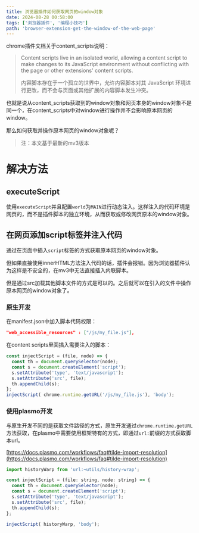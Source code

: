 ```yaml
---
title: 浏览器插件如何获取网页的window对象
date: 2024-08-28 00:58:00
tags: ['浏览器插件', '编程小技巧']
path: 'browser-extension-get-the-window-of-the-web-page'
---
```


chrome插件文档关于content_scripts说明：

> Content scripts live in an isolated world, allowing a content script to make changes to its JavaScript environment without conflicting with the page or other extensions' content scripts.
> 
> 内容脚本存在于一个孤立的世界中，允许内容脚本对其 JavaScript 环境进行更改，而不会与页面或其他扩展的内容脚本发生冲突。

也就是说从content_scripts获取到的window对象和网页本身的window对象不是同一个，在content_scripts中对window进行操作并不会影响原本网页的window。

那么如何获取并操作原本网页的window对象呢？

> 注：本文基于最新的mv3版本

# 解决方法

## executeScript

使用`executeScript`并且配置`world`为`MAIN`进行动态注入。这样注入的代码环境是网页的，而不是插件脚本的独立环境，从而获取或修改网页原本的window对象。

## 在网页添加script标签并注入代码

通过在页面中插入`script`标签的方式获取原本网页的window对象。

但如果直接使用innerHTML方法注入代码的话，插件会报错。因为浏览器插件认为这样是不安全的，在mv3中无法直接插入内联脚本。

但是通过src加载其他脚本文件的方式是可以的。之后就可以在引入的文件中操作原本网页的window对象了。

### 原生开发

在manifest.json中加入脚本代码权限：

```json
"web_accessible_resources" : ["/js/my_file.js"],
```

在content scripts里面插入需要注入的脚本：

```javascript
const injectScript = (file, node) => {
  const th = document.querySelector(node);
  const s = document.createElement('script');
  s.setAttribute('type', 'text/javascript');
  s.setAttribute('src', file);
  th.appendChild(s);
};
injectScript( chrome.runtime.getURL('/js/my_file.js'), 'body');
```

### 使用plasmo开发

与原生开发不同的是获取文件路径的方式，原生开发通过`chrome.runtime.getURL`方法获取，在plasmo中需要使用框架特有的方式，即通过`url:`前缀的方式获取脚本url。

[https://docs.plasmo.com/workflows/faq#tilde-import-resolution](https://docs.plasmo.com/workflows/faq#tilde-import-resolution)

```javascript
import historyWarp from 'url:~utils/history-wrap';

const injectScript = (file: string, node: string) => {
  const th = document.querySelector(node);
  const s = document.createElement('script');
  s.setAttribute('type', 'text/javascript');
  s.setAttribute('src', file);
  th.appendChild(s);
};

injectScript( historyWarp, 'body');
```